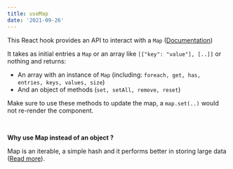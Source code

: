 ```yaml
---
title: useMap
date: '2021-09-26'
---
```


This React hook provides an API to interact with a `Map` ([Documentation](https://developer.mozilla.org/en-US/docs/Web/JavaScript/Reference/Global_Objects/Map))

It takes as initial entries a `Map` or an array like `[["key": "value"], [..]]` or nothing and returns:

- An array with an instance of `Map` (including: `foreach, get, has, entries, keys, values, size`)
- And an object of methods (`set, setAll, remove, reset`)

Make sure to use these methods to update the map, a `map.set(..)` would not re-render the component.

<br />

**Why use Map instead of an object ?**

Map is an iterable, a simple hash and it performs better in storing large data ([Read more](https://azimi.io/es6-map-with-react-usestate-9175cd7b409b)).
